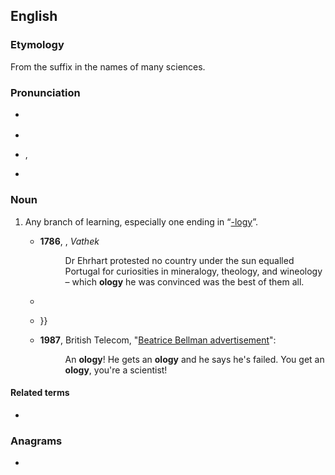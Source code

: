 {{also|-ology}}
==English==

===Etymology===
From the suffix {{m|en|-ology}} in the names of many sciences.

===Pronunciation===
* {{a|RP}} {{IPA|en|/ˈɒləd͡ʒɪ/}}
* {{audio|en|LL-Q1860 (eng)-Vealhurl-ology.wav|Audio (UK)}}
* {{a|GA}} {{enPR|ŏʹlə-jē}}, {{IPA|en|/ˈɑləd͡ʒi/}}
* {{rhymes|en|ɒləd͡ʒi|s=3}}

===Noun===
{{en-noun}}

# {{lb|en|colloquial}} Any branch of learning, especially one ending in “[[-logy]]”.
#* '''1786''', {{w|William Beckford (novelist)|William Beckford}}, ''Vathek''
#*: Dr Ehrhart protested no country under the sun equalled Portugal for curiosities in mineralogy, theology, and wineology – which '''ology''' he was convinced was the best of them all.
#* {{quote-book|en|year=1854|author=Charles Dickens|title=Hard Times|passage=You learnt a great deal, Louisa, and so did your brother. '''Ologies''' of all kinds, from morning to night. If there is an Ology left, of any description, that has not been worn to rags...}}
#* {{quote-book|en|year=1902|author=William James|title=The Varieties of Religious Experience|passage=The ideal world, for them, is not a world of facts, but only of the meaning of facts; it is a point of view for judging facts. It appertains to a different "'''-ology'''," {{...}} }}
#* '''1987''', British Telecom, "[https://www.youtube.com/watch?v=vEfKEzX9QLE Beatrice Bellman advertisement]":
#*: An '''ology'''! He gets an '''ology''' and he says he's failed. You get an '''ology''', you're a scientist!

====Related terms====
* {{l|en|-logy}}

===Anagrams===
* {{anagrams|en|a=glooy|LOOGY|gooly|loogy}}